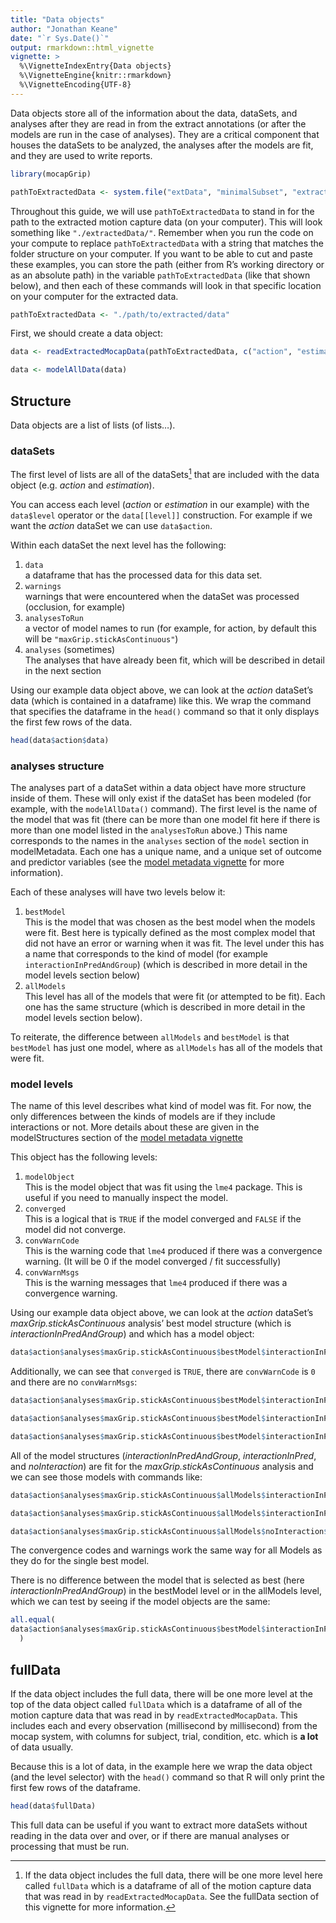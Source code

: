 ```yaml
---
title: "Data objects"
author: "Jonathan Keane"
date: "`r Sys.Date()`"
output: rmarkdown::html_vignette
vignette: >
  %\VignetteIndexEntry{Data objects}
  %\VignetteEngine{knitr::rmarkdown}
  %\VignetteEncoding{UTF-8}
---
```


Data objects store all of the information about the data, dataSets, and analyses after they are read in from the extract annotations (or after the models are run in the case of analyses). They are a critical component that houses the dataSets to be analyzed, the analyses after the models are fit, and they are used to write reports.

```r
library(mocapGrip)

pathToExtractedData <- system.file("extData", "minimalSubset", "extractedData", package = "mocapGrip")
```

Throughout this guide, we will use `pathToExtractedData` to stand in for the path to the extracted motion capture data (on your computer). This will look something like `"./extractedData/"`. Remember when you run the code on your compute to replace `pathToExtractedData` with a string that matches the folder structure on your computer. If you want to be able to cut and paste these examples, you can store the path (either from R's working directory or as an absolute path) in the variable `pathToExtractedData` (like that shown below), and then each of these commands will look in that specific location on your computer for the extracted data.

```r
pathToExtractedData <- "./path/to/extracted/data"
```


First, we should create a data object:
```r
data <- readExtractedMocapData(pathToExtractedData, c("action", "estimation"), includeFullData = TRUE)

data <- modelAllData(data)
```

## Structure

Data objects are a list of lists (of lists...). 

### dataSets
The first level of lists are all of the dataSets^[If the data object includes the full data, there will be one more level here called `fullData` which is a dataframe of all of the motion capture data that was read in by `readExtractedMocapData`. See the fullData section of this vignette for more information.] that are included with the data object (e.g. *action* and *estimation*).  

You can access each level (*action* or *estimation* in our example) with the `data$level` operator or the `data[[level]]` construction. For example if we want the *action* dataSet we can use `data$action`.

Within each dataSet the next level has the following:

1. `data`  
a dataframe that has the processed data for this data set.
1. `warnings`  
warnings that were encountered when the dataSet was processed (occlusion, for example)
1. `analysesToRun`   
a vector of model names to run (for example, for action, by default this will be `"maxGrip.stickAsContinuous"`)
1. `analyses` (sometimes)   
The analyses that have already been fit, which will be described in detail in the next section

Using our example data object above, we can look at the *action* dataSet's data (which is contained in a dataframe) like this. We wrap the command that specifies the dataframe in the `head()` command so that it only displays the first few rows of the data.

```r
head(data$action$data)
```


### analyses structure
The analyses part of a dataSet within a data object have more structure inside of them. These will only exist if the dataSet has been modeled (for example, with the `modelAllData()` command). The first level is the name of the model that was fit (there can be more than one model fit here if there is more than one model listed in the `analysesToRun` above.) This name corresponds to the names in the `analyses` section of the `model` section in modelMetadata. Each one has a unique name, and a unique set of outcome and predictor variables (see the [model metadata vignette](modelMetadata.html) for more information).

Each of these analyses will have two levels below it:

1. `bestModel`  
This is the model that was chosen as the best model when the models were fit. Best here is typically defined as the most complex model that did not have an error or warning when it was fit. The level under this has a name that corresponds to the kind of model (for example `interactionInPredAndGroup`) (which is described in more detail in the model levels section below)
1. `allModels`  
This level has all of the models that were fit (or attempted to be fit). Each one has the same structure (which is described in more detail in the model levels section below). 

To reiterate, the difference between `allModels` and `bestModel` is that `bestModel` has just one model, where as `allModels` has all of the models that were fit.

### model levels

The name of this level describes what kind of model was fit. For now, the only differences between the kinds of models are if they include interactions or not. More details about these are given in the modelStructures section of the [model metadata vignette](modelMetadata.html)

This object has the following levels:

1. `modelObject`  
This is the model object that was fit using the `lme4` package. This is useful if you need to manually inspect the model.
1. `converged`  
This is a logical that is `TRUE` if the model converged and `FALSE` if the model did not converge.
1. `convWarnCode`  
This is the warning code that `lme4` produced if there was a convergence warning. (It will be 0 if the model converged / fit successfully)
1. `convWarnMsgs`  
This is the warning messages that `lme4` produced if there was a convergence warning.

Using our example data object above, we can look at the *action* dataSet's *maxGrip.stickAsContinuous* analysis' best model structure (which is *interactionInPredAndGroup*) and which has a model object:

```r
data$action$analyses$maxGrip.stickAsContinuous$bestModel$interactionInPredAndGroup$modelObject
```

Additionally, we can see that `converged` is `TRUE`, there are `convWarnCode` is `0` and there are no `convWarnMsgs`:
```r
data$action$analyses$maxGrip.stickAsContinuous$bestModel$interactionInPredAndGroup$converged

data$action$analyses$maxGrip.stickAsContinuous$bestModel$interactionInPredAndGroup$convWarnCode

data$action$analyses$maxGrip.stickAsContinuous$bestModel$interactionInPredAndGroup$convWarnMsgs
```

All of the model structures (*interactionInPredAndGroup*, *interactionInPred*, and *noInteraction*) are fit for the *maxGrip.stickAsContinuous* analysis and we can see those models with commands like:

```r
data$action$analyses$maxGrip.stickAsContinuous$allModels$interactionInPredAndGroup$modelObject

data$action$analyses$maxGrip.stickAsContinuous$allModels$interactionInPred$modelObject

data$action$analyses$maxGrip.stickAsContinuous$allModels$noInteraction$modelObject
```

The convergence codes and warnings work the same way for all Models as they do for the single best model. 

There is no difference between the model that is selected as best (here *interactionInPredAndGroup*) in the bestModel level or in the allModels level, which we can test by seeing if the model objects are the same:

```r
all.equal(
data$action$analyses$maxGrip.stickAsContinuous$bestModel$interactionInPredAndGroup$modelObject, data$action$analyses$maxGrip.stickAsContinuous$allModels$interactionInPredAndGroup$modelObject
  )
```


## fullData

If the data object includes the full data, there will be one more level at the top of the data object called `fullData` which is a dataframe of all of the motion capture data that was read in by `readExtractedMocapData`. This includes each and every observation (millisecond by millisecond) from the mocap system, with columns for subject, trial, condition, etc. which is **a lot** of data usually. 

Because this is a lot of data, in the example here we wrap the data object (and the level selector) with the `head()` command so that R will only print the first few rows of the dataframe.

```r
head(data$fullData)
```

This full data can be useful if you want to extract more dataSets without reading in the data over and over, or if there are manual analyses or processing that must be run.


